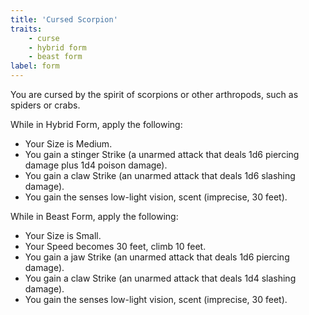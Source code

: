 ```yaml
---
title: 'Cursed Scorpion'
traits:
    - curse
    - hybrid form
    - beast form
label: form
---
```


You are cursed by the spirit of scorpions or other arthropods, such as spiders or crabs.

While in Hybrid Form, apply the following:

-   Your Size is Medium.
-   You gain a stinger Strike (a unarmed attack that deals 1d6 piercing damage plus 1d4 poison damage).
-   You gain a claw Strike (an unarmed attack that deals 1d6 slashing damage).
-   You gain the senses low-light vision, scent (imprecise, 30 feet).

While in Beast Form, apply the following:

-   Your Size is Small.
-   Your Speed becomes 30 feet, climb 10 feet.
-   You gain a jaw Strike (an unarmed attack that deals 1d6 piercing damage).
-   You gain a claw Strike (an unarmed attack that deals 1d4 slashing damage).
-   You gain the senses low-light vision, scent (imprecise, 30 feet).
